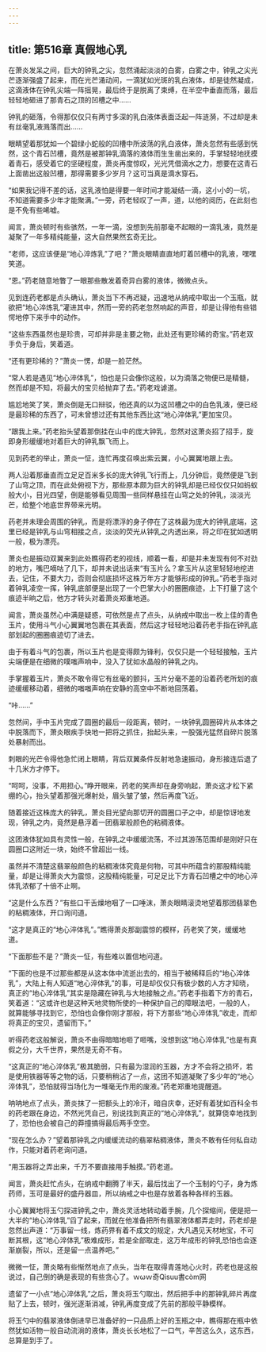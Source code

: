 ```yaml
---
---
---
```

title: 第516章 真假地心乳
---



在萧炎发呆之间，巨大的钟乳之尖，忽然涌起淡淡的白雾，白雾之中，钟乳之尖光芒逐渐强盛了起来，而在光芒涌动间，一滴犹如光斑的乳白液体，却是徒然凝成，这滴液体在钟乳尖端一阵摇晃，最后终于是脱离了束缚，在半空中垂直而落，最后轻轻地砸进了那青石之顶的凹槽之中……

钟乳的砸落，令得那仅仅只有两寸多深的乳白液体表面泛起一阵涟漪，不过却是未有丝毫乳液溅落而出……

眼睛望着那犹如一个碧绿小蛇般的凹槽中所波荡的乳白液体，萧炎忽然有些感到恍然，这个青石凹槽，竟然是被那钟乳滴落的液体而生生凿出来的，手掌轻轻地抚摸着青石，感受着它的坚硬程度，萧炎再度惊叹，光光凭借滴水之力，想要在这青石上面凿出这般凹槽，那得需要多少岁月？这可当真是滴水穿石。

“如果我记得不差的话，这乳液怕是得要一年时间才能凝结一滴，这小小的一坑，不知道需要多少年才能聚满。”一旁，药老轻叹了一声，道，以他的阅历，在此刻也是不免有些唏嘘。

闻言，萧炎顿时有些骇然，一年一滴，没想到先前那毫不起眼的一滴乳液，竟然是凝聚了一年多精纯能量，这大自然果然玄奇无比。

“老师，这应该便是“地心淬炼乳”了吧？”萧炎眼睛直直地盯着凹槽中的乳液，嘿嘿笑道。

“恩。”药老随意地瞥了一眼那些散发着奇异白雾的液体，微微点头。

见到连药老都是点头确认，萧炎当下不再迟疑，迅速地从纳戒中取出一个玉瓶，就欲把“地心淬炼乳”灌进其中，然而一旁的药老忽然响起的声音，却是让得他有些错愕地停下来手中的动作。

“这些东西虽然也是珍贵，可却并非是主要之物，此处还有更珍稀的奇宝。”药老双手负于身后，笑着道。

“还有更珍稀的？”萧炎一愣，却是一脸茫然。

“常人若是遇见“地心淬体乳”，怕也是只会像你这般，以为滴落之物便已是精髓，然而却是不知，将最大的宝贝给抛弃了去。”药老戏谑道。

尴尬地笑了笑，萧炎倒是无口辩驳，他还真的以为这凹槽之中的白色乳液，便已经是最珍稀的东西了，可未曾想过还有其他东西比这“地心淬体乳”更加宝贝。

“跟我上来。”药老抬头望着那倒挂在山中的庞大钟乳，忽然对这萧炎招了招手，旋即身形缓缓地对着巨大的钟乳飘飞而上。

见到药老的举止，萧炎一怔，连忙再度召唤出紫云翼，小心翼翼地跟上去。

两人沿着那垂直而立足足百米多长的庞大钟乳飞行而上，几分钟后，竟然便是飞到了山穹之顶，而在此处俯视下方，那些原本颇为巨大的钟乳却是已经仅仅只如蚂蚁般大小，目光四望，倒是能够看见周围一些同样悬挂在山穹之处的钟乳，淡淡光芒，给整个地底世界带来光明。

药老并未理会周围的钟乳，而是将漂浮的身子停在了这株最为庞大的钟乳底端，这里已经是钟乳与山穹相接之点，淡淡的荧光从钟乳之内透出来，将之印在犹如透明一般，极为漂亮。

萧炎也是振动双翼来到此处瞧得药老的视线，顺着一看，却是并未发现有何不对劲的地方，嘴巴嘀咕了几下，却并未说出话来“有玉片么？拿玉片从这里轻轻地挖进去，记住，不要大力，否则会彻底损坏这株万年方才能够形成的钟乳。”药老手指对着钟乳凌空一挥，钟乳底部便是出现了一个巴掌大小的圈圈痕迹，上下打量了这个痕迹半晌之后，他方才转头对着萧炎郑重地道。

闻言，萧炎虽然心中满是疑惑，可依然是点了点头，从纳戒中取出一枚上佳的青色玉片，使用斗气小心翼翼地包裹在其表面，然后这才轻轻地沿着药老手指在钟乳底部划起的圈圈痕迹切了进去。

由于有着斗气的包裹，所以玉片也是变得颇为锋利，仅仅只是一个轻轻接触，玉片尖端便是在细微的噗嗤声响中，没入了犹如水晶般的钟乳之内。

手掌握着玉片，萧炎不敢令得它有丝毫的颤抖，玉片分毫不差的沿着药老所划的痕迹缓缓移动着，细微的嗤嗤声响在安静的高空中不断地回荡着。

“咔……”

忽然间，手中玉片完成了圆圈的最后一段距离，顿时，一块钟乳圆圈碎片从本体之中脱落而下，萧炎眼疾手快地一把将之抓住，抬起头来，一股强光猛然自碎片脱落处暴射而出。

刺眼的光芒令得他急忙闭上眼睛，背后双翼条件反射地急速振动，身形接连后退了十几米方才停下。

“呵呵，没事，不用担心。”睁开眼来，药老的笑声却在身旁响起，萧炎这才松下紧绷的心，抬头望着那强光爆射处，眉头皱了皱，然后再度飞近。

随着接近这株庞大的钟乳，萧炎目光望向那切开的圆圈口子之中，却是惊讶地发现，钟乳之内，竟然是悬浮着一团翡翠般颜色的粘稠液体。

这团液体犹如具有灵性一般，在钟乳之中缓缓流荡，不过其游荡范围却是刚好只在圆圈口这附近一块，始终不曾超出一线。

虽然并不清楚这翡翠般颜色的粘稠液体究竟是何物，可其中所蕴含的那股精纯能量，却是让得萧炎大为震惊，这股精纯能量，可足足比下方青石凹槽之中的地心淬体乳浓郁了十倍不止啊。

“这是什么东西？”有些口干舌燥地咽了一口唾沫，萧炎眼睛滚烫地望着那团翡翠色的粘稠液体，开口询问道。

“这才是真正的“地心淬体乳”。”瞧得萧炎那副震惊的模样，药老笑了笑，缓缓地道。

“下面那些不是？”萧炎一怔，有些难以置信地问道。

“下面的也是不过那些都是从这本体中流逝出去的，相当于被稀释后的“地心淬体乳”，大陆上有人知道“地心淬体乳”的事，可是却仅仅只有极少数的人方才知晓，真正的“地心淬体乳”其实是隐藏在钟乳与大地接触之点。”药老手指着下方的青石，笑着道：“这或许也是这种天地灵物所使的一种保护自己的障眼法吧，一般的人，就算能够寻找到它，恐怕也会像你刚才那般，将下方那些“地心淬体乳”收走，而却将真正的宝贝，遗留而下。”

听得药老这般解说，萧炎不由得暗暗地咂了咂嘴，没想到这“地心淬体乳”也是有真假之分，大千世界，果然是无奇不有。

“这真正的“地心淬体乳”极其脆弱，只有最为湿润的玉器，方才不会将之损坏，若是使用铁器等等之物的话，只要稍稍沾了一点，这团不知道凝聚了多少年的“地心淬体乳”，恐怕就得当场化为一堆毫无作用的废液。”药老郑重地提醒道。

呐呐地点了点头，萧炎抹了一把额头上的冷汗，暗自庆幸，还好有着犹如百科全书的药老跟在身边，不然光凭自己，别说找到真正的“地心淬体乳”，就算侥幸地找到了，恐怕也会被自己的莽撞搞得最后两手空空。

“现在怎么办？”望着那钟乳之内缓缓流动的翡翠粘稠液体，萧炎不敢有任何私自动作，只能对着药老询问道。

“用玉器将之弄出来，千万不要直接用手触摸。”药老道。

闻言，萧炎赶忙点头，在纳戒中翻腾了半天，最后找出了一个玉制的勺子，身为炼药师，玉可是最好的盛丹器皿，所以纳戒之中也是存放着各种各样的玉器。

小心翼翼地将玉勺探进钟乳之中，萧炎灵活地转动着手腕，几个探缩间，便是把一大半的“地心淬体乳”舀了起来，而就在他准备把所有翡翠液体都弄走时，药老却是忽然出声道：“万事留一线，炼药界有着不成文的规定，大凡遇见天材地宝，不可断其根，这“地心淬体乳”极难成形，若是全部取走，这万年成形的钟乳恐怕也会逐渐崩裂，所以，还是留一点温养吧。”

微微一怔，萧炎略有些惭然地点了点头，当年在取得青莲地心火时，药老也是这般说过，自己倒的确是表现的有些贪心了。ｗωｗ奇Qìsuu書còm网

遗留了一小点“地心淬体乳”之后，萧炎将玉勺取出，然后把手中的那钟乳碎片再度贴了上去，顿时，强光逐渐消减，钟乳再度变成了先前的那般平静模样。

将玉勺中的翡翠液体倒进早已准备好的一只品质上好的玉瓶之中，瞧得那在瓶中依然犹如活物一般自动流淌的液体，萧炎长长地松了一口气，辛苦这么久，这东西，总算是到手了。